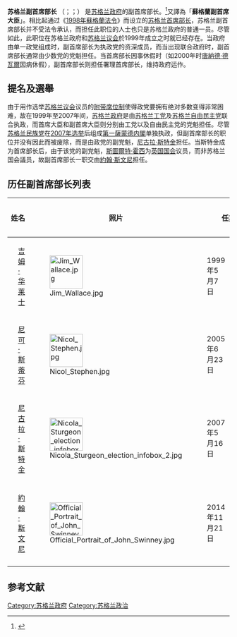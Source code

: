 {{noteTA
|G1=PoliticiansUK
|G2=UK Places
|G3=People
|1=zh-cn:妮古拉·斯特金;zh-tw:尼古拉·斯特金;zh-hk:施雅晴;
|2=zh-cn:妮古拉;zh-tw:妮可拉;zh-hk:尼古拉;
|3=zh-cn:斯特金;zh-tw:史特金;zh-hk:施雅晴;
|4=zh-cn:亚历克斯·萨尔蒙德;zh-tw:亞歷克斯·薩孟德;zh-hk:阿歷士·薩蒙德;zh-hant:亞歷克斯·薩蒙德;zh-mo:亞歷克斯·薩爾蒙德;
}}
{{expand|time=2015-02-26T13:03:36+00:00}}
{{refimprove|time=2015-02-26T13:03:36+00:00}}
{{Infobox Political post
|post            = 副首席部长
|body            = 苏格兰
|insignia        = Scottish Government Logo.svg
|insigniasize    = 250px
|insigniacaption = 苏格兰政府标志
|image           = Official Portrait of John Swinney.jpg
|incumbent       = [[約翰·斯文尼|約翰·斯文尼]]
|incumbentsince  = 2014年11月21日
|appointer       = [[蘇格蘭首席部長|苏格兰首席部长]]
|termlength      = 苏格兰议会选举每四年举行一次。副首席部长由首席部长任命。任期没有限制。
|formation       = 1999年5月7日
|succession      = 
|inaugural       = [[吉姆·华莱士|吉姆·华莱士]]
|website         = [http://www.gov.scot www.gov.scot]
}}
{{蘇格蘭政治}}
'''苏格兰副首席部长''' （{{lang-en|Deputy First Minister of Scotland}}；{{lang-gd|Leas-Phrìomh Mhinistear na h-Alba}}；{{lang-sco|Heid Meinister Depute o Scotland}}） 是[[苏格兰政府|苏格兰政府]]的副首席部长。<ref>{{cite web|url=http://news.bbc.co.uk/1/hi/scotland/6663031.stm|title=Salmond announces his new cabinet|date=2007-05-16|accessdate=2007-05-16|publisher=BBC News|archive-date=2009-04-02|archive-url=https://web.archive.org/web/20090402033148/http://news.bbc.co.uk/1/hi/scotland/6663031.stm|dead-url=no}}</ref>又譯為「'''蘇格蘭副首席大臣'''」。相比起通过《[[1998年蘇格蘭法令|1998年蘇格蘭法令]]》而设立的[[苏格兰首席部长|苏格兰首席部长]]，苏格兰副首席部长并不受法令承认，而担任此职位的人士也只是苏格兰政府的普通一员。尽管如此，此职位在苏格兰政府和[[苏格兰议会|苏格兰议会]]於1999年成立之时就已经存在。当政府由单一政党组成时，副首席部长为执政党的资深成员，而当出现联合政府时，副首席部长通常由少数党的党魁担任。当首席部长因事休假时（如2000年时[[唐納德·德瓦爾|唐納德·德瓦爾]]因病休假），副首席部长则担任署理首席部长，维持政府运作。

==提名及選舉==
由于用作选举[[苏格兰议会|苏格兰议会]]议员的[[附带席位制|附带席位制]]使得政党要拥有绝对多数变得非常困难，故在1999年至2007年间，[[苏格兰政府|苏格兰政府]]是由[[苏格兰工党|苏格兰工党]]及[[苏格兰自由民主党|苏格兰自由民主党]]联合执政，而首席大臣和副首席大臣则分别由工党以及自由民主党的党魁担任。尽管[[苏格兰民族党|苏格兰民族党]]在[[2007年苏格兰议会选举|2007年选举]]后组成[[單黨少数派政府|第一薩蒙德内閣]]单独执政，但副首席部长的职位并没有因此而被废除，而是由政党的副党魁，[[尼古拉·斯特金|尼古拉·斯特金]]担任。当斯特金成为首席部长后，由于该党的副党魁，[[斯圖爾特·霍西|斯圖爾特·霍西]]为[[英国国会|英国国会]]议员，而非苏格兰国会議员，故副首席部长一职交由[[約翰·斯文尼|約翰·斯文尼]]担任。

==历任副首席部长列表==
{| class="wikitable" cellpadding="6" cellspacing="0" style="margin: 0 0 0 1em; background: #f9f9f9; border: 1px #aaaaaa solid; border-collapse: collapse; " 
!colspan=2|姓名
!width=75|照片
!colspan="2"|任期
!党派
!其他职位
! colspan="2" width="150"|首席部长
|-
| rowspan="3" bgcolor="{{Party meta/color/蘇格蘭自由民主黨}}"|
| rowspan="3" | [[吉姆·华莱士|吉姆·华莱士]]
| rowspan="3" | [[File:Jim_Wallace.jpg|75px]]
| rowspan="3" | 1999年5月7日
| rowspan="3" | 2005年6月23日
| rowspan="3" | [[苏格兰自由民主党|自由民主党]]
| rowspan="3" | [[律政部部長|律政部部長]] (1999–2003)<br/>[[能源、企業和旅遊部長|能源、企業和旅遊部長]] (2003–2005)
! style="background-color: {{Party meta/color/蘇格蘭工黨}}" |
| [[唐納德·德瓦爾|唐納德·德瓦爾]]
|-
! style="background-color: {{Party meta/color/蘇格蘭工黨}}" |
| [[亨利爾·麥克萊斯|亨利爾·麥克萊斯]]
|-
! height=15 rowspan=2 style="background-color: {{Party meta/color/蘇格蘭工黨}}" |
| rowspan=2| [[傑克·麥克康耐爾|傑克·麥克康耐爾]]
|-
|bgcolor="{{Party meta/color/蘇格蘭自由民主黨}}"|
| [[尼可·斯蒂芬|尼可·斯蒂芬]]
| [[File:Nicol_Stephen.jpg|75px]]
| 2005年6月23日
| 2007年5月16日
|[[苏格兰自由民主党|自由民主党]]
| [[能源、企業和旅遊部長|能源、企業和旅遊部長]]
|-
|bgcolor="{{Party meta/color/蘇格蘭民族黨}}"|
| [[尼古拉·斯特金|尼古拉·斯特金]]
| [[File:Nicola_Sturgeon_election_infobox_2.jpg|75px]]
| 2007年5月16日
| 2014年11月19日
|[[蘇格蘭民族黨|蘇格蘭民族黨]]
| [[健康和服務部長|健康和服務部長]] (2007–2012)<br/>[[基礎設施、投資和城市部長|基礎設施、投資和城市部長]]（2012–2014）
! style="background-color: {{Party meta/color/蘇格蘭民族黨}}" |
| [[亞歷克斯·薩爾蒙德|亞歷克斯·薩爾蒙德]]
|-
|bgcolor="{{Party meta/color/蘇格蘭民族黨}}"|
| [[約翰·斯文尼|約翰·斯文尼]]
| [[File:Official_Portrait_of_John_Swinney.jpg|75px]]
| 2014年11月21日
| 现任
| [[蘇格蘭民族黨|蘇格蘭民族黨]]
| [[财政、宪法及经济事务內閣秘書長|财政、宪法及经济事务內閣秘書長]]{{NeedZhName}}（2014至今）
! style="background-color: {{Party meta/color/蘇格蘭民族黨}}" |
| [[尼古拉·斯特金|尼古拉·斯特金]]
|-
|}

==参考文献==
{{reflist}}

[[Category:苏格兰政府|Category:苏格兰政府]]
[[Category:苏格兰政治|Category:苏格兰政治]]
